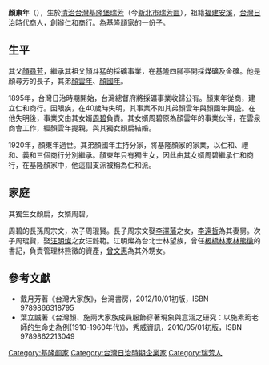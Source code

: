 '''顏東年'''（{{bd|?||1920年|||}}），生於[[清治台灣|清治台灣]][[基隆堡|基隆堡]][[瑞芳|瑞芳]]（今[[新北市|新北市]][[瑞芳區|瑞芳區]]），祖籍[[福建|福建]][[安溪|安溪]]，[[台灣日治時代|台灣日治時代]]商人，創辦仁和商行。為[[基隆顏家|基隆顏家]]的一份子。

==生平==
其父[[顏尋芳|顏尋芳]]，繼承其祖父顏斗猛的採礦事業，在基隆四腳亭開採煤礦及金礦。他是顏尋芳的長子，其弟[[顏雲年|顏雲年]]、[[顏國年|顏國年]]。

1895年，台灣日治時期開始，台灣總督府將採礦事業收歸公有。顏東年從商，建立仁和商行。因眼疾，在40歲時失明，其事業不如其弟顏雲年與顏國年興盛。在他失明後，事業交由其女婿[[周碧|周碧]]負責。其女婿周碧原為顏雲年的事業伙伴，在雲泉商會工作，經顏雲年提親，與其獨女顏扁結婚。

1920年，顏東年過世。其弟顏國年主持分家，將基隆顏家的家業，以仁和、禮和、義和三個商行分別繼承。顏東年只有獨生女，因此由其女婿周碧繼承仁和商行，在基隆顏家中，他這個支派被稱為仁和派。

==家庭==
其獨生女顏扁，女婿周碧。

周碧的長孫周宗文，次子周琨賢。長子周宗文娶[[李澤藩|李澤藩]]之女，[[李遠哲|李遠哲]]為其妻舅。次子周琨賢，娶[[汪明燦|汪明燦]]之女汪懿範。江明燦為台北士林望族，曾任[[板橋林家|板橋林家]][[林熊徵|林熊徵]]的書記，負責管理林熊徵的資產，[[曾文惠|曾文惠]]為其外甥女。

==參考文獻==
*戴月芳著《台灣大家族》，台灣書房，2012/10/01初版，ISBN 9789866318795
*葉立誠著《台灣顏、施兩大家族成員服飾穿著現象與意涵之研究：以施素筠老師的生命史為例(1910-1960年代)》，秀威資訊，2010/05/01初版，ISBN 9789862213049
[[Category:基隆颜家|Category:基隆颜家]]
[[Category:台灣日治時期企業家|Category:台灣日治時期企業家]]
[[Category:瑞芳人|Category:瑞芳人]]